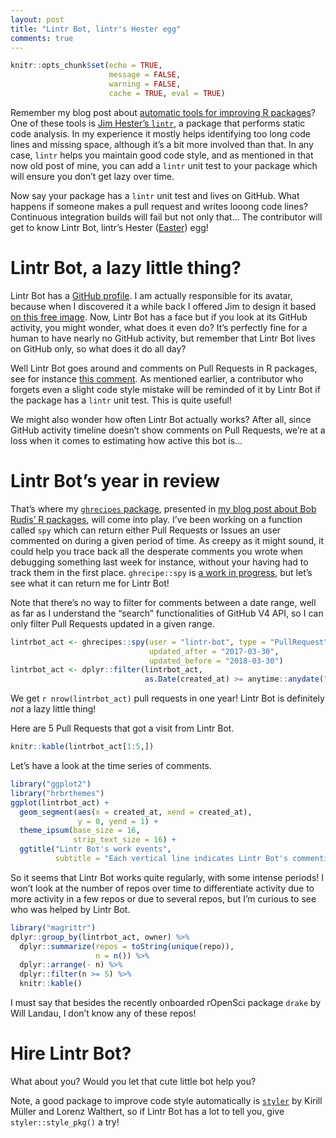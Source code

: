 ```yaml
---
layout: post
title: "Lintr Bot, lintr's Hester egg"
comments: true
---
```

```r
knitr::opts_chunk$set(echo = TRUE,
                      message = FALSE,
                      warning = FALSE, 
                      cache = TRUE, eval = TRUE) 
```

Remember my blog post about [automatic tools for improving R packages](http://www.masalmon.eu/2017/06/17/automatictools/)? One of these tools is [Jim Hester's `lintr`](https://github.com/jimhester/lintr), a package that performs static code analysis. In my experience it mostly helps identifying too long code lines and missing space, although it's a bit more involved than that. In any case, `lintr` helps you maintain good code style, and as mentioned in that now old post of mine, you can add a `lintr` unit test to your package which will ensure you don't get lazy over time. 

Now say your package has a `lintr` unit test and lives on GitHub. What happens if someone makes a pull request and writes looong code lines? Continuous integration builds will fail but not only that... The contributor will get to know Lintr Bot, lintr's Hester ([Easter](https://en.wikipedia.org/wiki/Easter_egg_(media))) egg!


<!--more-->

# Lintr Bot, a lazy little thing?

Lintr Bot has a [GitHub profile](https://github.com/lintr-bot). I am actually responsible for its avatar, because when I discovered it a while back I offered Jim to design it based [on this free image](https://pixabay.com/en/cute-cartoon-robot-funny-character-807306/). Now, Lintr Bot has a face but if you look at its GitHub activity, you might wonder, what does it even do? It's perfectly fine for a human to have nearly no GitHub activity, but remember that Lintr Bot lives on GitHub only, so what does it do all day?

Well Lintr Bot goes around and comments on Pull Requests in R packages, see for instance [this comment](https://github.com/ropensci/drake/pull/342#issuecomment-375929172). As mentioned earlier, a contributor who forgets even a slight code style mistake will be reminded of it by Lintr Bot if the package has a `lintr` unit test. This is quite useful!

We might also wonder how often Lintr Bot actually works? After all, since GitHub activity timeline doesn't show comments on Pull Requests, we're at a loss when it comes to estimating how active this bot is...


# Lintr Bot's year in review

That's where my [`ghrecipes` package](http://www.masalmon.eu/2018/03/04/hrbrpkgs/), presented in [my blog post about Bob Rudis' R packages](http://www.masalmon.eu/2018/03/04/hrbrpkgs/), will come into play. I've been working on a function called `spy` which can return either Pull Requests or Issues an user commented on during a given period of time. As creepy as it might sound, it could help you trace back all the desperate comments you wrote when debugging something last week for instance, without your having had to track them in the first place. `ghrecipe::spy` is [a work in progress](https://github.com/ropenscilabs/ghrecipes/blob/master/R/spy.R), but let's see what it can return me for Lintr Bot!

Note that there's no way to filter for comments between a date range, well as far as I understand the "search" functionalities of GitHub V4 API, so I can only filter Pull Requests updated in a given range.


```r
lintrbot_act <- ghrecipes::spy(user = "lintr-bot", type = "PullRequest",
                               updated_after = "2017-03-30",
                               updated_before = "2018-03-30")
lintrbot_act <- dplyr::filter(lintrbot_act,
                              as.Date(created_at) >= anytime::anydate("2017-03-30"))
```

We get `r nrow(lintrbot_act)` pull requests in one year! Lintr Bot is definitely _not_ a lazy little thing!

Here are 5 Pull Requests that got a visit from Lintr Bot.

```r

knitr::kable(lintrbot_act[1:5,])
```

Let's have a look at the time series of comments.

```r
library("ggplot2")
library("hrbrthemes")
ggplot(lintrbot_act) +
  geom_segment(aes(x = created_at, xend = created_at),
               y = 0, yend = 1) +
  theme_ipsum(base_size = 16,
              strip_text_size = 16) +
  ggtitle("Lintr Bot's work events",
          subtitle = "Each vertical line indicates Lintr Bot's commenting on a pull request")

```

So it seems that Lintr Bot works quite regularly, with some intense periods! I won't look at the number of repos over time to differentiate activity due to more activity in a few repos or due to several repos, but I'm curious to see who was helped by Lintr Bot.

```r
library("magrittr")
dplyr::group_by(lintrbot_act, owner) %>%
  dplyr::summarize(repos = toString(unique(repo)), 
                   n = n()) %>%
  dplyr::arrange(- n) %>%
  dplyr::filter(n >= 5) %>%
  knitr::kable()
```

I must say that besides the recently onboarded rOpenSci package `drake` by Will Landau, I don't know any of these repos!

# Hire Lintr Bot?

What about you? Would you let that cute little bot help you?

Note, a good package to improve code style automatically is [`styler`](https://github.com/r-lib/styler) by Kirill Müller and Lorenz Walthert, so if Lintr Bot has a lot to tell you, give `styler::style_pkg()` a try! 